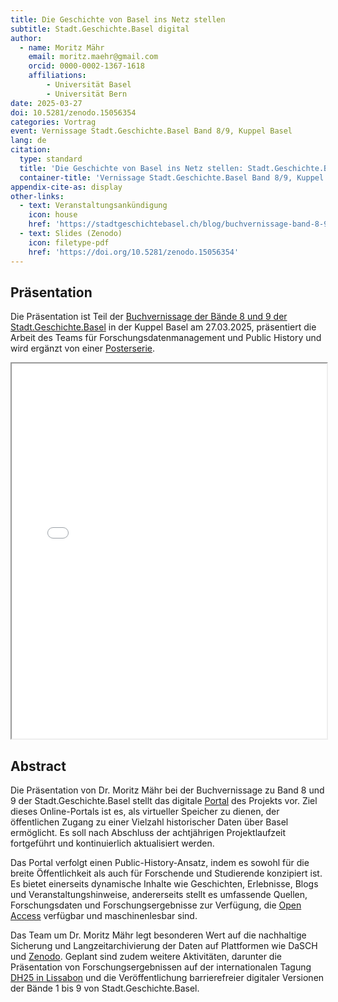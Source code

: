 ```yaml
---
title: Die Geschichte von Basel ins Netz stellen
subtitle: Stadt.Geschichte.Basel digital
author:
  - name: Moritz Mähr
    email: moritz.maehr@gmail.com
    orcid: 0000-0002-1367-1618
    affiliations:
        - Universität Basel
        - Universität Bern
date: 2025-03-27
doi: 10.5281/zenodo.15056354
categories: Vortrag
event: Vernissage Stadt.Geschichte.Basel Band 8/9, Kuppel Basel
lang: de
citation:
  type: standard
  title: 'Die Geschichte von Basel ins Netz stellen: Stadt.Geschichte.Basel digital'
  container-title: 'Vernissage Stadt.Geschichte.Basel Band 8/9, Kuppel Basel'
appendix-cite-as: display
other-links:
  - text: Veranstaltungsankündigung
    icon: house
    href: 'https://stadtgeschichtebasel.ch/blog/buchvernissage-band-8-9'
  - text: Slides (Zenodo)
    icon: filetype-pdf
    href: 'https://doi.org/10.5281/zenodo.15056354'
---
```


## Präsentation

Die Präsentation ist Teil der [Buchvernissage der Bände 8 und 9 der Stadt.Geschichte.Basel](https://stadtgeschichtebasel.ch/blog/buchvernissage-band-8-9) in der Kuppel Basel am 27.03.2025, präsentiert die Arbeit des Teams für Forschungsdatenmanagement und Public History und wird ergänzt von einer [Posterserie](/products/talks-posters/vernissage-poster/index.qmd).

::: {.callout-tip title="Präsentation anzeigen (PDF)" icon="false" collapse="true"}
<iframe src="/assets/files/20250327-Moritz_Maehr-SGB_digital.pdf" width="100%" height="600px" loading="lazy" allowfullscreen title="One Template to Rule Them All">

This browser does not support PDFs. Please <a href="/assets/files/20250327-Moritz_Maehr-SGB_digital.pdf">download the PDF</a> to view it.

</iframe>
:::

## Abstract

Die Präsentation von Dr. Moritz Mähr bei der Buchvernissage zu Band 8 und 9 der Stadt.Geschichte.Basel stellt das digitale [Portal](/products/coding/portal/index.qmd) des Projekts vor. Ziel dieses Online-Portals ist es, als virtueller Speicher zu dienen, der öffentlichen Zugang zu einer Vielzahl historischer Daten über Basel ermöglicht. Es soll nach Abschluss der achtjährigen Projektlaufzeit fortgeführt und kontinuierlich aktualisiert werden.

Das Portal verfolgt einen Public-History-Ansatz, indem es sowohl für die breite Öffentlichkeit als auch für Forschende und Studierende konzipiert ist. Es bietet einerseits dynamische Inhalte wie Geschichten, Erlebnisse, Blogs und Veranstaltungshinweise, andererseits stellt es umfassende Quellen, Forschungsdaten und Forschungsergebnisse zur Verfügung, die [Open Access](/products/interna/open-access-ausgabe/index.qmd) verfügbar und maschinenlesbar sind.

Das Team um Dr. Moritz Mähr legt besonderen Wert auf die nachhaltige Sicherung und Langzeitarchivierung der Daten auf Plattformen wie DaSCH und [Zenodo](https://zenodo.org/communities/stadt-geschichte-basel). Geplant sind zudem weitere Aktivitäten, darunter die Präsentation von Forschungsergebnissen auf der internationalen Tagung [DH25 in Lissabon](/products/talks-posters/dh25-mapmaking/index.qmd) und die Veröffentlichung barrierefreier digitaler Versionen der Bände 1 bis 9 von Stadt.Geschichte.Basel.